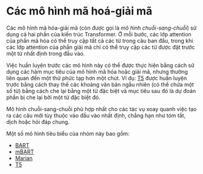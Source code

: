 # Các mô hình mã hoá-giải mã

<Youtube id="0_4KEb08xrE" />

Các mô hình mã hóa-giải mã (còn được gọi là _mô hình chuỗi-sang-chuỗi_) sử dụng cả hai phần của kiến trúc Transformer. Ở mỗi bước, các lớp attention của phần mã hóa có thể truy cập tất cả các từ trong câu ban đầu, trong khi các lớp attention của phần giải mã chỉ có thể truy cập các từ được đặt trước một từ nhất định trong đầu vào.

Việc huấn luyện trước các mô hình này có thể được thực hiện bằng cách sử dụng các hàm mục tiêu của mô hình mã hóa hoặc giải mã, nhưng thường liên quan đến một thứ phức tạp hơn một chút. Ví dụ: [T5](https://huggingface.co/t5-base) được huấn luyện trước bằng cách thay thế các khoảng văn bản ngẫu nhiên (có thể chứa một số từ) bằng cách che lại bằng một từ đặc biệt và mục tiêu sau đó là dự đoán phần bị che lại bởi một từ đặc biệt đó.

Mô hình chuỗi-sang-chuỗi phù hợp nhất cho các tác vụ xoay quanh việc tạo ra các câu mới tùy thuộc vào đầu vào nhất định, chẳng hạn như tóm tắt, dịch hoặc hỏi đáp chung.

Một số mô hình tiêu biểu của nhóm này bao gồm:

- [BART](https://huggingface.co/transformers/model_doc/bart.html)
- [mBART](https://huggingface.co/transformers/model_doc/mbart.html)
- [Marian](https://huggingface.co/transformers/model_doc/marian.html)
- [T5](https://huggingface.co/transformers/model_doc/t5.html)
